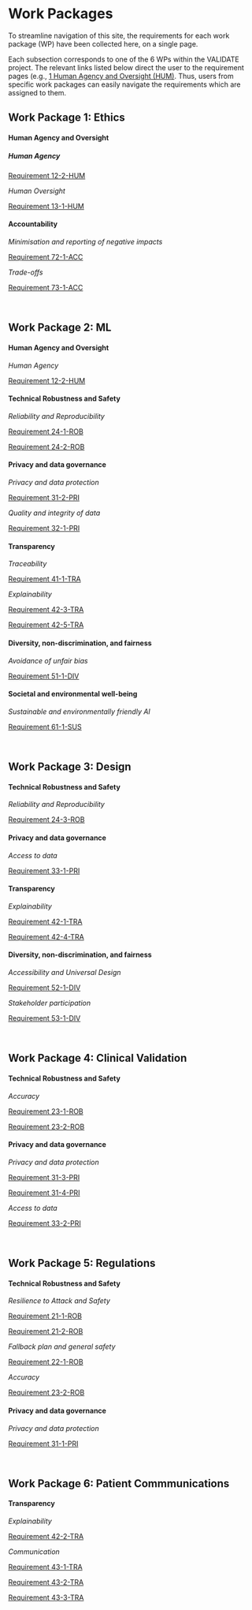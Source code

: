 # Work Packages {.unnumbered}

To streamline navigation of this site, the requirements for each work package (WP) have been collected here, on a single page.

::: callout-tip
Each subsection corresponds to one of the 6 WPs within the VALIDATE project. The relevant links listed below direct the user to the requirement pages (e.g., [1 Human Agency and Oversight (HUM)](1_hum.qmd). Thus, users from specific work packages can easily navigate the requirements which are assigned to them.
:::

## Work Package 1: Ethics {.unnumbered}

#### Human Agency and Oversight

##### Human Agency

[Requirement 12-2-HUM](1_hum.qmd#12-2-hum)

*Human Oversight*

[Requirement 13-1-HUM](1_hum.qmd#13-1-hum)

#### Accountability

*Minimisation and reporting of negative impacts*

[Requirement 72-1-ACC](7_acc.qmd#72-1-acc)

*Trade-offs*

[Requirement 73-1-ACC](7_acc.qmd#73-1-acc)

\

## Work Package 2: ML {.unnumbered}

#### Human Agency and Oversight

*Human Agency*

[Requirement 12-2-HUM](1_hum.qmd#12-2-hum)

#### Technical Robustness and Safety

*Reliability and Reproducibility*

[Requirement 24-1-ROB](2_rob.qmd#24-1-rob)  

[Requirement 24-2-ROB](2_rob.qmd#24-2-rob)

#### Privacy and data governance

*Privacy and data protection*

[Requirement 31-2-PRI](3_pri.qmd#31-2-pri)

*Quality and integrity of data*

[Requirement 32-1-PRI](3_pri.qmd#32-1-pri)

#### Transparency

*Traceability*

[Requirement 41-1-TRA](4_tra.qmd#41-1-tra)

*Explainability*

[Requirement 42-3-TRA](4_tra.qmd#42-3-tra)

[Requirement 42-5-TRA](4_tra.qmd#42-5-tra)

#### Diversity, non-discrimination, and fairness

*Avoidance of unfair bias*

[Requirement 51-1-DIV](5_div.qmd#51-1-div)

#### Societal and environmental well-being

*Sustainable and environmentally friendly AI*

[Requirement 61-1-SUS](6_sus.qmd#61-1-sus)

\

## Work Package 3: Design {.unnumbered}

#### Technical Robustness and Safety

*Reliability and Reproducibility*

[Requirement 24-3-ROB](2_rob.qmd#24-3-rob)

#### Privacy and data governance

*Access to data*

[Requirement 33-1-PRI](3_pri.qmd#33-1-pri)

#### Transparency

*Explainability*

[Requirement 42-1-TRA](4_tra.qmd#42-1-tra)

[Requirement 42-4-TRA](4_tra.qmd#42-4-tra)

#### Diversity, non-discrimination, and fairness

*Accessibility and Universal Design*

[Requirement 52-1-DIV](5_div.qmd#52-1-div)

*Stakeholder participation*

[Requirement 53-1-DIV](5_div.qmd#53-1-div)

\

## Work Package 4: Clinical Validation {.unnumbered}

#### Technical Robustness and Safety

*Accuracy*

[Requirement 23-1-ROB](2_rob.qmd#23-1-rob)

[Requirement 23-2-ROB](2_rob.qmd#23-2-rob)

#### Privacy and data governance

*Privacy and data protection*

[Requirement 31-3-PRI](3_pri.qmd#31-3-pri)

[Requirement 31-4-PRI](3_pri.qmd#31-4-pri)

*Access to data*

[Requirement 33-2-PRI](3_pri.qmd#33-2-pri)

\

## Work Package 5: Regulations {.unnumbered}

#### Technical Robustness and Safety

*Resilience to Attack and Safety*

[Requirement 21-1-ROB](2_rob.qmd#21-1-rob)

[Requirement 21-2-ROB](2_rob.qmd#21-2-rob)

*Fallback plan and general safety*

[Requirement 22-1-ROB](2_rob.qmd#22-1-rob)

*Accuracy*

[Requirement 23-2-ROB](2_rob.qmd#23-2-rob)

#### Privacy and data governance

*Privacy and data protection*

[Requirement 31-1-PRI](3_pri.qmd#31-1-pri)

\

## Work Package 6: Patient Commmunications {.unnumbered}

#### Transparency

*Explainability*

[Requirement 42-2-TRA](4_tra.qmd#42-2-tra)

*Communication*

[Requirement 43-1-TRA](4_tra.qmd#43-1-tra)

[Requirement 43-2-TRA](4_tra.qmd#43-2-tra)

[Requirement 43-3-TRA](4_tra.qmd#43-3-tra)
